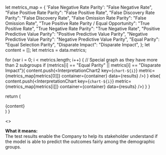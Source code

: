 

  let metrics_map = {
    'False Negative Rate Parity': "False Negative Rate",
    "False Positive Rate Parity": "False Positive Rate",
    "False Discovery Rate Parity": "False Discovery Rate",
    "False Omission Rate Parity": "False Omission Rate",
    "True Positive Rate Parity / Equal Opportunity": "True Positive Rate",
    "True Negative Rate Parity": "True Negative Rate",
    "Positive Predictive Value Parity": "Positive Predictive Value Parity",
    "Negative Predictive Value Parity": "Negative Predictive Value Parity",
    "Equal Parity": "Equal Selection Parity",
    "Disparate Impact": "Disparate Impact",
  };
  let content = [];
  let metrics = data.metrics;
  
  for (var i = 0; i < metrics.length; i++) {
    // Special graph as they have more than 2 subgroups
    if (metrics[i] == "Equal Parity" || metrics[i] == "Disparate Impact"){
      content.push(<InterpretationChart2
        key={`chart-${i}`}
        metric={metrics_map[metrics[0]]}
        container={container}
        data={results}
      />)
    }
    else{
      content.push(<InterpretationChart
        key={`chart-${i}`}
        metric={metrics_map[metrics[i]]}
        container={container}
        data={results}
      />)
    }
  }

  return (
    <div>{content}</div>
  )
}

<>
  <div>
    <b>What it means:</b>
    <br/>
    The test results enable the Company to help its stakeholder understand if the model is able to predict the outcomes fairly among the demographic groups.
    <GetInterpretation
      data={props.getIBData(ib_cid, gid)}
      container={props.container}
      results={props.getResults(cid, gid)}
    />
  </div>
</>